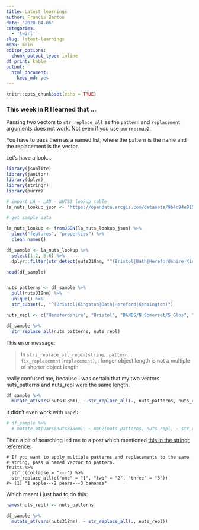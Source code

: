 ```yaml
---
title: Latest learnings
author: Francis Barton
date: '2020-04-06'
categories:
  - 'twirl'
slug: latest-learnings
menu: main
editor_options:
  chunk_output_type: inline
df_print: kable
output:
  html_document:
    keep_md: yes
---
```


```r
knitr::opts_chunk$set(echo = TRUE)

```

### This week in R I learned that ...

Passing two vectors to `str_replace_all` as the `pattern` and `replacement` arguments does not work.
Not even if you use `purrr::map2`.

You have to pass them as a named list, where the pattern is the name and the replacement is the vector.

Let's have a look...


```r
library(jsonlite)
library(janitor)
library(dplyr)
library(stringr)
library(purrr)

# import LA - LAD - NUTS3 lookup table
la_nuts_lookup_json <- "https://opendata.arcgis.com/datasets/9b4c94e915c844adb11e15a4b1e1294d_0.geojson"

# get sample data

la_nuts_lookup <- fromJSON(la_nuts_lookup_json) %>% 
  pluck("features", "properties") %>% 
  clean_names()

df_sample <- la_nuts_lookup %>% 
  select(1:2, 5:6) %>% 
  dplyr::filter(str_detect(nuts318nm, "^(Bristol|Bath|Herefordshire|Kingston|Kensington|Glo|York)"))

head(df_sample)


nuts_patterns <- df_sample %>% 
  pull(nuts318nm) %>% 
  unique() %>% 
  str_subset(., "^(Bristol|Kingston|Bath|Hereford|Kensington)")

nuts_repl <- c("Herefordshire", "Bristol", "BANES/N Somerset/S Glos", "Kensington & Chelsea and H'smith & Fulham", "Kingston upon Hull")

```

```r

df_sample %>% 
  str_replace_all(nuts_patterns, nuts_repl)


```

This error message:

> In `stri_replace_all_regex(string, pattern, fix_replacement(replacement)`,  :
  longer object length is not a multiple of shorter object length
  
really confused me, because I was certain that my two vectors nuts_patterns and nuts_repl were the same length.

```r

df_sample %>% 
  mutate_at(vars(nuts318nm), ~ str_replace_all(., nuts_patterns, nuts_repl))

```

It didn't even work with `map2`!:

```r

# df_sample %>% 
  # mutate_at(vars(nuts318nm), ~ map2(nuts_patterns, nuts_repl, ~ str_replace_all(., .x, .y)))

```

Then a bit of searching led me to a post which mentioned [this in the stringr reference](https://stringr.tidyverse.org/reference/str_replace.html):


```
# If you want to apply multiple patterns and replacements to the same
# string, pass a named vector to pattern.
fruits %>%
  str_c(collapse = "---") %>%
  str_replace_all(c("one" = "1", "two" = "2", "three" = "3"))
#> [1] "1 apple---2 pears---3 bananas"
```

Which meant I just had to do this:

```r
names(nuts_repl) <- nuts_patterns

df_sample %>% 
  mutate_at(vars(nuts318nm), ~ str_replace_all(., nuts_repl))
```





